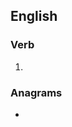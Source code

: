 ==English==

===Verb===
{{head|en|verb form}}

# {{en-third-person singular of|evert}}

===Anagrams===
* {{anagrams|en|a=eerstv|Severt|Stever|Treves|Vester|revest|revets|verset|verste}}